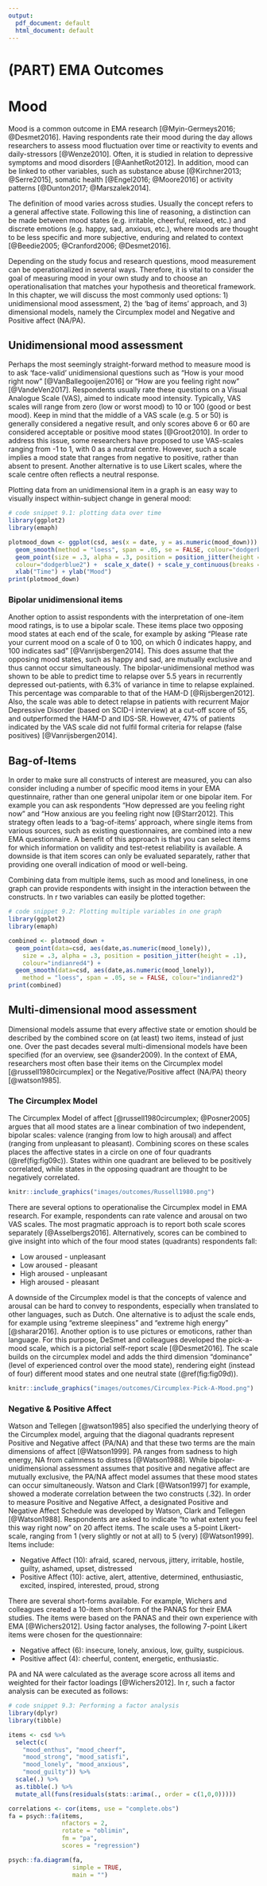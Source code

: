 ```yaml
---
output:
  pdf_document: default
  html_document: default
---
```

# (PART) EMA Outcomes {-}

# Mood {#mood}
\index{Mood}

Mood is a common outcome in EMA research [@Myin-Germeys2016; @Desmet2016]. Having respondents rate their mood during the day allows researchers to assess mood fluctuation over time or reactivity to events and daily-stressors [@Wenze2010]. Often, it is studied in relation to depressive symptoms and mood disorders [@AanhetRot2012]. In addition, mood can be linked to other variables, such as substance abuse [@Kirchner2013; @Serre2015], somatic health [@Engel2016; @Moore2016] or activity patterns [@Dunton2017; @Marszalek2014].

The definition of mood varies across studies. Usually the concept refers to a general affective state. Following this line of reasoning, a distinction can be made between mood states (e.g. irritable, cheerful, relaxed, etc.) and discrete emotions (e.g. happy, sad, anxious, etc.), where moods are thought to be less specific and more subjective, enduring and related to context [@Beedie2005; @Cranford2006; @Desmet2016].

Depending on the study focus and research questions, mood measurement can be operationalized in several ways. Therefore, it is vital to consider the goal of measuring mood in your own study and to choose an operationalisation that matches your hypothesis and theoretical framework. In this chapter, we will discuss the most commonly used options: 1) unidimensional mood assessment, 2) the 'bag of items' approach, and 3) dimensional models, namely the Circumplex model and Negative and Positive affect (NA/PA).

## Unidimensional mood assessment
\index{Unidimensional mood assessment}
Perhaps the most seemingly straight-forward method to measure mood is to ask 'face-valid' unidimensional questions such as "How is your mood right now" [@VanBallegooijen2016] or "How are you feeling right now" [@VandeVen2017].
Respondents usually rate these questions on a Visual Analogue Scale (VAS), aimed to indicate mood intensity. Typically, VAS scales will range from zero (low or worst mood) to 10 or 100 (good or best mood). Keep in mind that the middle of a VAS scale (e.g. 5 or 50) is generally considered a negative result, and only scores above 6 or 60 are considered acceptable or positive mood states [@Groot2010]. In order to address this issue, some researchers have proposed to use VAS-scales ranging from -1 to 1, with 0 as a neutral centre. However, such a scale implies a mood state that ranges from negative to positive, rather than absent to present. Another alternative is to use Likert scales, where the scale centre often reflects a neutral response.   

Plotting data from an unidimensional item in a graph is an easy way to visually inspect within-subject change in general mood:

```r
# code snippet 9.1: plotting data over time
library(ggplot2) 
library(emaph)

plotmood_down <- ggplot(csd, aes(x = date, y = as.numeric(mood_down))) +
  geom_smooth(method = "loess", span = .05, se = FALSE, colour="dodgerblue4") + 
  geom_point(size = .3, alpha = .3, position = position_jitter(height = .1),
  colour="dodgerblue2") +  scale_x_date() + scale_y_continuous(breaks = 1:7) +
  xlab("Time") + ylab("Mood") 
print(plotmood_down)
```  

### Bipolar unidimensional items
\index{Bipolar unidimensional items}
Another option to assist respondents with the interpretation of one-item mood ratings, is to use a bipolar scale. These items place two opposing mood states at each end of the scale, for example by asking "Please rate your current mood on a scale of 0 to 100, on which 0 indicates happy, and 100 indicates sad" [@Vanrijsbergen2014]. This does assume that the opposing mood states, such as happy and sad, are mutually exclusive and thus cannot occur simultaneously.
The bipolar-unidimensional method was shown to be able to predict time to relapse over 5.5 years in recurrently depressed out-patients, with 6.3% of variance in time to relapse explained. This percentage was comparable to that of the HAM-D [@Rijsbergen2012]. Also, the scale was able to detect relapse in patients with recurrent Major Depressive Disorder (based on SCID-I interview) at a cut-off score of 55, and outperformed the HAM-D and IDS-SR. However, 47% of patients indicated by the VAS scale did not fulfil formal criteria for relapse (false positives) [@Vanrijsbergen2014]. 
  
## Bag-of-Items
In order to make sure all constructs of interest are measured, you can also consider including a number of specific mood items in your EMA questinnaire, rather than one general unipolar item or one bipolar item. For example you can ask respondents "How depressed are you feeling right now" and "How anxious are you feeling right now [@Starr2012]. This strategy often leads to a 'bag-of-items' approach, where single items from various sources, such as existing questionnaires, are combined into a new EMA questionnaire. A benefit of this approach is that you can select items for which information on validity and test-retest reliability is available. A downside is that item scores can only be evaluated separately, rather that providing one overall indication of mood or well-being.

Combining data from multiple items, such as mood and loneliness, in one graph can provide respondents with insight in the interaction between the constructs. In r two variables can easily be plotted together:

```r
# code snippet 9.2: Plotting multiple variables in one graph
library(ggplot2) 
library(emaph)

combined <- plotmood_down + 
  geom_point(data=csd, aes(date,as.numeric(mood_lonely)), 
    size = .3, alpha = .3, position = position_jitter(height = .1),
    colour="indianred4") + 
  geom_smooth(data=csd, aes(date,as.numeric(mood_lonely)), 
    method = "loess", span = .05, se = FALSE, colour="indianred2")
print(combined)
```  

## Multi-dimensional mood assessment
\index{Multi-dimensional mood assessment}
Dimensional models assume that every affective state or emotion should be described by the combined score on (at least) two items, instead of just one. Over the past decades several multi-dimensional models have been specified (for an overview, see @sander2009). In the context of EMA, researchers most often base their items on the Circumplex model [@russell1980circumplex] or the Negative/Positive affect (NA/PA) theory [@watson1985]. 

### The Circumplex Model
\index{Circumplex model}
The Circumplex Model of affect [@russell1980circumplex; @Posner2005] argues that all mood states are a linear combination of two independent, bipolar scales: valence (ranging from low to high arousal) and affect (ranging from unpleasant to pleasant). Combining scores on these scales places the affective states in a circle on one of four quadrants (\@ref(fig:fig09c)). States within one quadrant are believed to be positively correlated, while states in the opposing quadrant are thought to be negatively correlated. 

```r
knitr::include_graphics("images/outcomes/Russell1980.png")
```

There are several options to operationalise the Circumplex model in EMA research. For example, respondents can rate valence and arousal on two VAS scales. The most pragmatic approach is to report both scale scores separately [@Asselbergs2016]. Alternatively, scores can be combined to give insight into which of the four mood states (quadrants) respondents fall:

- Low aroused - unpleasant
- Low aroused - pleasant
- High aroused - unpleasant
- High aroused - pleasant

A downside of the Circumplex model is that the concepts of valence and arousal can be hard to convey to respondents, especially when translated to other languages, such as Dutch. One alternative is to adjust the scale ends, for example using “extreme sleepiness” and “extreme high energy” [@sharar2016]. 
Another option is to use pictures or emoticons, rather than language. For this purpose, DeSmet and colleagues developed the pick-a-mood scale, which is a pictorial self-report scale [@Desmet2016]. The scale builds on the circumplex model and adds the third dimension "dominance" (level of experienced control over the mood state), rendering eight (instead of four) different mood states and one neutral state (\@ref(fig:fig09d)). 

```r
knitr::include_graphics("images/outcomes/Circumplex-Pick-A-Mood.png")
```

### Negative & Positive Affect
\index{Negative Affect} \index{Positive Affect}
Watson and Tellegen [@watson1985] also specified the underlying theory of the Circumplex model, arguing that the diagonal quadrants represent Positive and Negative affect (PA/NA) and that these two terms are the main dimensions of affect [@Watson1999]. PA ranges from sadness to high energy, NA from calmness to distress [@Watson1988]. While bipolar-unidimensional assessment assumes that positive and negative affect are mutually exclusive, the PA/NA affect model assumes that these mood states can occur simultaneously. Watson and Clark [@Watson1997] for example, showed a moderate correlation between the two constructs (.32). 
In order to measure Positive and Negative Affect, a designated Positive and Negative Affect Schedule was developed by Watson, Clark and Tellegen [@Watson1988]. Respondents are asked to indicate "to what extent you feel this way right now" on 20 affect items. The scale uses a 5-point Likert-scale, ranging from 1 (very slightly or not at all) to 5 (very) [@Watson1999]. Items include:

- Negative Affect (10): afraid, scared, nervous, jittery, irritable, hostile, guilty, ashamed, upset, distressed 
- Positive Affect (10): active, alert, attentive, determined, enthusiastic, excited, inspired, interested, proud, strong

There are several short-forms available. For example, Wichers and colleagues created a 10-item short-form of the PANAS for their EMA studies. The items were based on the PANAS and their own experience with EMA [@Wichers2012]. Using factor analyses, the following 7-point Likert items were chosen for the questionnaire:

- Negative affect (6): insecure, lonely, anxious, low, guilty, suspicious. 
- Positive affect (4): cheerful, content, energetic, enthusiastic. 

PA and NA were calculated as the average score across all items and weighted for their factor loadings [@Wichers2012].
In r, such a factor analysis can be executed as follows: 

```r
# code snippet 9.3: Performing a factor analysis
library(dplyr)
library(tibble)

items <- csd %>%
  select(c(
    "mood_enthus", "mood_cheerf",
    "mood_strong", "mood_satisfi",
    "mood_lonely", "mood_anxious",
    "mood_guilty")) %>%
  scale(.) %>%
  as.tibble(.) %>%
  mutate_all(funs(residuals(stats::arima(., order = c(1,0,0)))))

correlations <- cor(items, use = "complete.obs")
fa = psych::fa(items,
               nfactors = 2,
               rotate = "oblimin",
               fm = "pa",
               scores = "regression")

psych::fa.diagram(fa, 
                  simple = TRUE, 
                  main = "")
```
